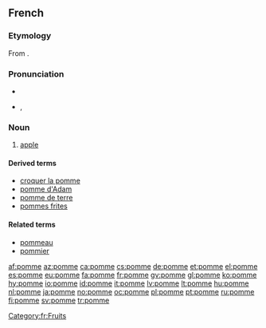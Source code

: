 {{also|pommé}}
==French==

===Etymology===
From {{etyl|la|fr}} {{term|pomum|lang=la}}.

===Pronunciation===
* {{audio|Fr-pomme.ogg|audio}}
* {{IPA|/pɔm/|lang=fr}}, {{SAMPA|/pOm/}}

===Noun===
{{fr-noun|f}}

# [[apple]] {{i|fruit}}

====Derived terms====
* [[croquer la pomme]]
* [[pomme d'Adam]]
* [[pomme de terre]]
* [[pommes frites]]

====Related terms====
* [[pommeau]]
* [[pommier]]

[[Category:fr:Fruits]]

[[af:pomme]]
[[az:pomme]]
[[ca:pomme]]
[[cs:pomme]]
[[de:pomme]]
[[et:pomme]]
[[el:pomme]]
[[es:pomme]]
[[eu:pomme]]
[[fa:pomme]]
[[fr:pomme]]
[[gv:pomme]]
[[gl:pomme]]
[[ko:pomme]]
[[hy:pomme]]
[[io:pomme]]
[[id:pomme]]
[[it:pomme]]
[[lv:pomme]]
[[lt:pomme]]
[[hu:pomme]]
[[nl:pomme]]
[[ja:pomme]]
[[no:pomme]]
[[oc:pomme]]
[[pl:pomme]]
[[pt:pomme]]
[[ru:pomme]]
[[fi:pomme]]
[[sv:pomme]]
[[tr:pomme]]